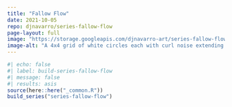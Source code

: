 ```yaml
---
title: "Fallow Flow"
date: 2021-10-05
repo: djnavarro/series-fallow-flow
page-layout: full
image: "https://storage.googleapis.com/djnavarro-art/series-fallow-flow/800/fallow-flow_10_pos1006-seed1160.png"
image-alt: "A 4x4 grid of white circles each with curl noise extending from them against a pink background"
---
```

   
::: {.grid}
  
```r
#| echo: false
#| label: build-series-fallow-flow
#| message: false
#| results: asis
source(here::here("_common.R"))
build_series("series-fallow-flow")
```
   
:::
   
